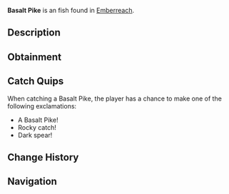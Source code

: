 {{FishInfobox
|image          = Basalt Pike.png
|rarity         = Unusual
|sea            = Second Sea
|location       = [[Emberreach]]
|sublocation    = 
|sources        = Fishing Rod
|radar_location = 
|prog_speed     = -5
|xp             = 80
|weather        = Rain
|time           = Night
|season         = Winter
|bait           = Minnow
|base_weight    = 219
|base_value     = 175
|weight_range   = 126
|base_chance    = 62
|base_resil     = 48
}}
'''Basalt Pike''' is an {{Rarity|Unusual}} fish found in [[Emberreach]].

== Description ==
{{Description|A rugged fish, its form dark and unyielding as stone forged in fire.|Bestiary Entry}}

== Obtainment ==
{{Description|It pierces the cold, wet dusk.|Bestiary Hint}}
{{Fish Availability|
Emberreach/Volcano
|top_rods      = 
Trident Rod\261176.85\252155.59;
Free Spirit Rod\247960.11\153448.3;
Leviathan's Fang Rod\247505.94\179436.46;
Astralhook Rod\240716.97\594423;
Firefly Rod\224496.02\224496.02;
Long Rod\179242.26\179242.26;
Merchant Rod\209308.34\208601.06;
Fang of the Eclipse\215278.01\207380.44;
Verdant Shear Rod\205415.74\197509.36;
No-Life Rod\201665.29\197363.57;
Blazebringer Rod\200843.59\170097.46;
Seraphic Rod\184083.54\177725.15;
Challenger's Rod\177155.6\173042.51;
Rod Of The Forgotten Fang\174803.63\168967.01;
Depthseeker Rod\174120.75\173635.72;
Avalanche Rod\170420.84\169958.18;
Ethereal Prism Rod\169764.93\110649.28;
Rod Of The Depths\169632.88\164619.94;
Volcanic Rod\169554.77\167082.1;
Rod Of The Exalted One\168995.43\148103.21;
Zeus Rod\168672.61\166212.8;
Steady Rod\140029.24\139296.4
|recommended   = Free Spirit Rod
}}

== Catch Quips ==
When catching a Basalt Pike, the player has a chance to make one of the following exclamations:
* A Basalt Pike!
* Rocky catch!
* Dark spear!

== Change History ==
{{Change History|{{subst:Current Version}}}}

== Navigation ==
{{Fish Navbox|Emberreach}}